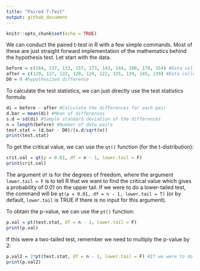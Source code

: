 ```yaml
---
title: "Paired T-Test"
output: github_document
---
```


```r
knitr::opts_chunk$set(echo = TRUE)
```

We can conduct the paired t-test in R with a few simple commands. Most of these are just straight forward implementation of the mathematics behind the hypothesis test. Let start with the data. 
```r
before = c(164, 137, 133, 157, 173, 143, 144, 180, 178, 154) #Data collected before treatment
after = c(129, 127, 122, 120, 129, 122, 125, 139, 145, 139) #Data collected after treatment
D0 = 0 #hypothesized difference
```

To calculate the test statistics, we can just directly use the test statistics formula:

```r
di = before - after #Calculate the differences for each pair
d.bar = mean(di) #Mean of differences
s.d = sd(di) #Sample standard deviation of the differences
n = length(before) #Number of data pairs
test.stat = (d.bar - D0)/(s.d/sqrt(n))
print(test.stat)
```

To get the critical value, we can use the `qt()` function (for the t-distribution):

```r
crit.val = qt(p = 0.01, df = n - 1, lower.tail = F)
print(crit.val)
```
The argument `df` is for the degrees of freedom, where the argument `lower.tail = F` is to tell R that we want to find the critical value which gives a probability of 0.01 on the upper tail. If we were to do a lower-tailed test, the command will be `qt(p = 0.01, df = n - 1, lower.tail = T)` (or by default, `lower.tail` is TRUE if there is no input for this argument).

To obtain the p-value, we can use the `pt()` function:
```r
p.val = pt(test.stat, df = n - 1, lower.tail = F)
print(p.val)
```

If this were a two-tailed test, remember we need to multiply the p-value by 2:
```r
p.val2 = 2*pt(test.stat, df = n - 1, lower.tail = F) #If we were to do a two-tailed test
print(p.val2)
```